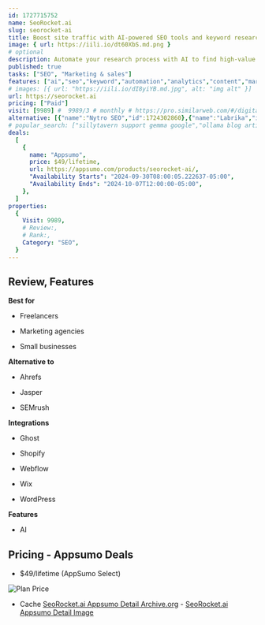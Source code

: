 ```yaml
---
id: 1727715752
name: SeoRocket.ai
slug: seorocket-ai
title: Boost site traffic with AI-powered SEO tools and keyword research
image: { url: https://iili.io/dt60XbS.md.png }
# optional
description: Automate your research process with AI to find high-value keywords with low competitionCreate and schedule SEO content on autopilot, then track rankings in real time
published: true
tasks: ["SEO", "Marketing & sales"]
features: ["ai","seo","keyword","automation","analytics","content","marketing","tracking"]
# images: [{ url: "https://iili.io/dI8yiYB.md.jpg", alt: "img alt" }]
url: https://seorocket.ai
pricing: ["Paid"]
visit: [9989] #  9989/3 # monthly # https://pro.similarweb.com/#/digitalsuite/websiteanalysis/home
alternative: [{"name":"Nytro SEO","id":1724302860},{"name":"Labrika","id":1723640492},{"name":"SiteForger","id":1723798840},{"name":"boringlaunch.com","id":1723463353},{"name":"AahSheet","id":1725901265},{"name":"URL Monitor","id":1722144092},{"name":"Junia AI","id":1722144185},{"name":"Bramework","id":1723698174}]
# popular_search: ["sillytavern support gemma google","ollama blog article seo","what is a natural link","chat gpt versus merliln ai","seorocket starter"]
deals:
  [
    {
      name: "Appsumo",
      price: $49/lifetime,
      url: https://appsumo.com/products/seorocket-ai/,
      "Availability Starts": "2024-09-30T08:00:05.222637-05:00",
      "Availability Ends": "2024-10-07T12:00:00-05:00",
    },
  ]
properties:
  {
    Visit: 9989,
    # Review:,
    # Rank:,
    Category: "SEO",
  }
---
```


## Review, Features

 

**Best for**

- Freelancers

- Marketing agencies

- Small businesses

**Alternative to**

- Ahrefs

- Jasper

- SEMrush

**Integrations**

- Ghost

- Shopify

- Webflow

- Wix

- WordPress

**Features**

- AI

## Pricing - Appsumo Deals

- $49/lifetime (AppSumo Select)

<Img src="https://iili.io/dtPFaBn.png" alt="Plan Price" />

- Cache [SeoRocket.ai Appsumo Detail Archive.org](https://web.archive.org/web/*/https://appsumo.com/products/seorocket-ai/) - [SeoRocket.ai Appsumo Detail Image](https://iili.io/dtPFiEg.png)
